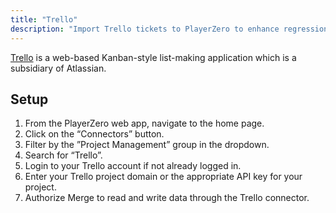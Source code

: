 ```yaml
---
title: "Trello"
description: "Import Trello tickets to PlayerZero to enhance regression detection and more."
---
```


[Trello](https://trello.com/) is a web-based Kanban-style list-making application which is a subsidiary of Atlassian.

<Snippet file="pm-connector.mdx" />

<Snippet file="ticketing-permissions.mdx" />
<Snippet file="ticketing-permissions-collections.mdx" />

## Setup
1. From the PlayerZero web app, navigate to the home page.
2. Click on the “Connectors” button.
3. Filter by the ”Project Management” group in the dropdown.
4. Search for “Trello”.
5. Login to your Trello account if not already logged in.
6. Enter your Trello project domain or the appropriate API key for your project.
7. Authorize Merge to read and write data through the Trello connector.